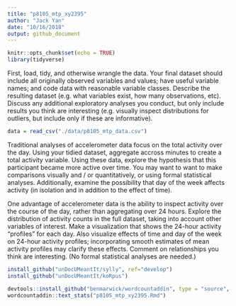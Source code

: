 ```yaml
---
title: "p8105_mtp_xy2395"
author: "Jack Yan"
date: "10/16/2018"
output: github_document
---
```


```r
knitr::opts_chunk$set(echo = TRUE)
library(tidyverse)
```
First, load, tidy, and otherwise wrangle the data. Your final dataset should include all originally observed variables and values; have useful variable names; and code data with reasonable variable classes. Describe the resulting dataset (e.g. what variables exist, how many observations, etc). Discuss any additional exploratory analyses you conduct, but only include results you think are interesting (e.g. visually inspect distributions for outliers, but include only if these are informative).
```r
data = read_csv("./data/p8105_mtp_data.csv")
```






Traditional analyses of accelerometer data focus on the total activity over the day. Using your tidied dataset, aggregate accross minutes to create a total activity variable. Using these data, explore the hypothesis that this participant became more active over time. You may want to want to make comparisons visually and / or quantitatively, or using formal statistical analyses. Additionally, examine the possibility that day of the week affects activity (in isolation and in addition to the effect of time).






One advantage of accelerometer data is the ability to inspect activity over the course of the day, rather than aggregating over 24 hours. Explore the distribution of activity counts in the full dataset, taking into account other variables of interest. Make a visualization that shows the 24-hour activity “profiles” for each day. Also visualize effects of time and day of the week on 24-hour activity profiles; incorporating smooth estimates of mean activity profiles may clarify these effects. Comment on relationships you think are interesting. (No formal statistical analyses are needed.)
```r
install_github("unDocUMeantIt/sylly", ref="develop")
install_github("unDocUMeantIt/koRpus")

devtools::install_github("benmarwick/wordcountaddin", type = "source", dependencies = TRUE,force=TRUE)
wordcountaddin::text_stats("p8105_mtp_xy2395.Rmd")
```

